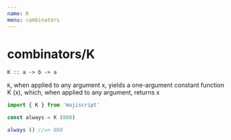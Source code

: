 ```yaml
---
name: K
menu: combinators
---
```


# combinators/K

`K :: a -> b -> a`

`K`, when applied to any argument x, yields a one-argument constant function K (x), which, when applied to any argument, returns x

```javascript
import { K } from 'mojiscript'

const always = K (888)

always () //=> 888
```
